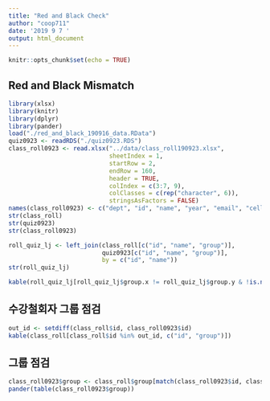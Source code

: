 ```yaml
---
title: "Red and Black Check"
author: "coop711"
date: '2019 9 7 '
output: html_document
---
```


```r
knitr::opts_chunk$set(echo = TRUE)
```

## Red and Black Mismatch

```r
library(xlsx)
library(knitr)
library(dplyr)
library(pander)
load("./red_and_black_190916_data.RData")
quiz0923 <- readRDS("./quiz0923.RDS")
class_roll0923 <- read.xlsx("../data/class_roll190923.xlsx",
                            sheetIndex = 1, 
                            startRow = 2, 
                            endRow = 160, 
                            header = TRUE, 
                            colIndex = c(3:7, 9), 
                            colClasses = c(rep("character", 6)), 
                            stringsAsFactors = FALSE)
names(class_roll0923) <- c("dept", "id", "name", "year", "email", "cell_no")
str(class_roll)
str(quiz0923)
str(class_roll0923)
```

```r
roll_quiz_lj <- left_join(class_roll[c("id", "name", "group")], 
                          quiz0923[c("id", "name", "group")], 
                          by = c("id", "name"))
str(roll_quiz_lj)
```

```r
kable(roll_quiz_lj[roll_quiz_lj$group.x != roll_quiz_lj$group.y & !is.na(roll_quiz_lj$group.y), c("id", "group.x", "group.y")])
```

## 수강철회자 그룹 점검

```r
out_id <- setdiff(class_roll$id, class_roll0923$id)
kable(class_roll[class_roll$id %in% out_id, c("id", "group")])
```

## 그룹 점검

```r
class_roll0923$group <- class_roll$group[match(class_roll0923$id, class_roll$id)]
pander(table(class_roll0923$group))
```